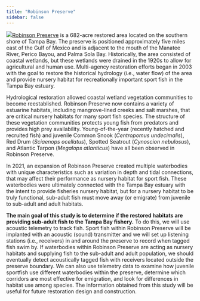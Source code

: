 ```yaml
---
title: "Robinson Preserve"
sidebar: false
---
```


![](images/robinson_aerial.jpg)[Robinson Preserve](https://www.mymanatee.org/departments/parks___natural_resources/parks__preserves___beaches/robinson_preserve) is a 682-acre restored area located on the southern shore of Tampa Bay. The preserve is positioned approximately five miles east of the Gulf of Mexico and is adjacent to the mouth of the Manatee River, Perico Bayou, and Palma Sola Bay. Historically, the area consisted of coastal wetlands, but these wetlands were drained in the 1920s to allow for agricultural and human use. Multi-agency restoration efforts began in 2003 with the goal to restore the historical hydrology (i.e., water flow) of the area and provide nursery habitat for recreationally important sport fish in the Tampa Bay estuary.

Hydrological restoration allowed coastal wetland vegetation communities to become reestablished. Robinson Preserve now contains a variety of estuarine habitats, including mangrove-lined creeks and salt marshes, that are critical nursery habitats for many sport fish species. The structure of these vegetation communities protects young fish from predators and provides high prey availability. Young-of-the-year (recently hatched and recruited fish) and juvenile Common Snook (*Centropomus undecimalis*), Red Drum (*Sciaenops ocellatus*), Spotted Seatrout (*Cynoscion nebulosus*), and Atlantic Tarpon (*Megalops atlanticus*) have all been observed in Robinson Preserve.

In 2021, an expansion of Robinson Preserve created multiple waterbodies with unique characteristics such as variation in depth and tidal connections, that may affect their performance as nursery habitat for sport fish. These waterbodies were ultimately connected with the Tampa Bay estuary with the intent to provide fisheries nursery habitat, but for a nursery habitat to be truly functional, sub-adult fish must move away (or emigrate) from juvenile to sub-adult and adult habitats.

**The main goal of this study is to determine if the restored habitats are providing sub-adult fish to the Tampa Bay fishery.** To do this, we will use acoustic telemetry to track fish. Sport fish within Robinson Preserve will be implanted with an acoustic (sound) transmitter and we will set up listening stations (i.e., receivers) in and around the preserve to record when tagged fish swim by. If waterbodies within Robinson Preserve are acting as nursery habitats and supplying fish to the sub-adult and adult population, we should eventually detect acoustically tagged fish with receivers located outside the preserve boundary. We can also use telemetry data to examine how juvenile sportfish use different waterbodies within the preserve, determine which corridors are most effective for emigration, and look for differences in habitat use among species. The information obtained from this study will be useful for future restoration design and construction.
